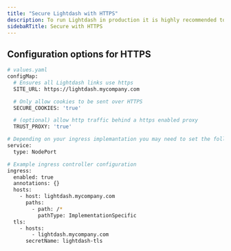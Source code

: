 ```yaml
---
title: "Secure Lightdash with HTTPS"
description: To run Lightdash in production it is highly recommended to secure it with HTTPS. This is usually done using your cloud provider's load balancer or ingress controller. Optionally you could use a proxy service like \[nginx\]([https://www.nginx.com/](https://www.nginx.com/)) or [traefik](https://traefik.io/).
sidebaRTitle: Secure with HTTPS
---
```


## Configuration options for HTTPS

```bash
# values.yaml
configMap:
  # Ensures all Lightdash links use https
  SITE_URL: https://lightdash.mycompany.com

  # Only allow cookies to be sent over HTTPS
  SECURE_COOKIES: 'true'

  # (optional) allow http traffic behind a https enabled proxy
  TRUST_PROXY: 'true'

# Depending on your ingress implemantation you may need to set the following
service:
  type: NodePort

# Example ingress controller configuration
ingress:
  enabled: true
  annotations: {}
  hosts:
    - host: lightdash.mycompany.com
      paths:
        - path: /*
          pathType: ImplementationSpecific
  tls:
    - hosts:
        - lightdash.mycompany.com
      secretName: lightdash-tls

```
